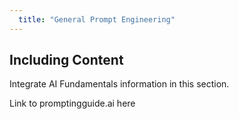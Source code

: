 ```yaml
---
  title: "General Prompt Engineering"
---
```

  
## Including Content

Integrate AI Fundamentals information in this section.

Link to promptingguide.ai here